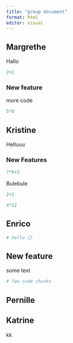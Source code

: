 ```yaml
---
title: "group document"
format: html
editor: visual
---
```


## Margrethe

Hallo

```r
2+2

```

### New feature

more code

```r
5*8
```

## Kristine

Helluuu

### New Features

```r
7*6+3
```

Bulebule

```r
2+2
```

```r
4*22
```

## Enrico

```r
# hello 😏
```

## New feature

some text

```r
# few code chunks
```

## Pernille

## Katrine

kk

